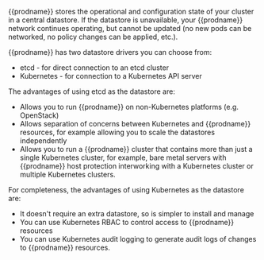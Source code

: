 {{prodname}} stores the operational and configuration state of your cluster in a central datastore. If the datastore is unavailable, your {{prodname}} network continues operating, but cannot be updated (no new pods can be networked, no policy changes can be applied, etc.).

{{prodname}} has two datastore drivers you can choose from:
- etcd - for direct connection to an etcd cluster
- Kubernetes - for connection to a Kubernetes API server

The advantages of using etcd as the datastore are:
- Allows you to run {{prodname}} on non-Kubernetes platforms (e.g. OpenStack)
- Allows separation of concerns between Kubernetes and {{prodname}} resources, for example allowing you to scale the datastores independently
- Allows you to run a {{prodname}} cluster that contains more than just a single Kubernetes cluster, for example, bare metal servers with {{prodname}} host protection interworking with a Kubernetes cluster or multiple Kubernetes clusters.

For completeness, the advantages of using Kubernetes as the datastore are:
- It doesn't require an extra datastore, so is simpler to install and manage
- You can use Kubernetes RBAC to control access to {{prodname}} resources
- You can use Kubernetes audit logging to generate audit logs of changes to {{prodname}} resources.
